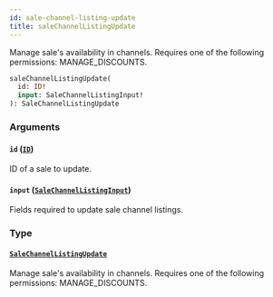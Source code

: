 ```yaml
---
id: sale-channel-listing-update
title: saleChannelListingUpdate
---
```


Manage sale's availability in channels. Requires one of the following permissions: MANAGE_DISCOUNTS.

```graphql
saleChannelListingUpdate(
  id: ID!
  input: SaleChannelListingInput!
): SaleChannelListingUpdate
```

### Arguments

#### `id` ([`ID`](../../../developer/api-reference/scalars/id))

ID of a sale to update.

#### `input` ([`SaleChannelListingInput`](../../../developer/api-reference/inputs/sale-channel-listing-input))

Fields required to update sale channel listings.

### Type

#### [`SaleChannelListingUpdate`](../../../developer/api-reference/objects/sale-channel-listing-update)

Manage sale's availability in channels. Requires one of the following permissions: MANAGE_DISCOUNTS.
